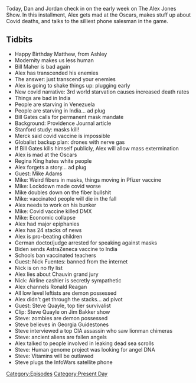 {{Episode
    | title             = April 26-27, 2021
    | caption           = [https://knowledgefight.libsyn.com/553-april-26-27-2021 Listen to this episode on Libsyn]
    | episodeNumber     = 553
    | length            = 01:52:03
    | airDate           = April 30, 2021
    | coverageStartDate = April 26, 2021
    | coverageEndDate   = April 27, 2021
    | episodeType       = [[:Category:Present Day|Present Day]]
    | appearance        = [[Bill Gates]], [[Regina King]], [[Mike Adams]], [[DMX]], [[Nick Fuentes]], [[Derrick Chauvin]], [[Steve Quayle]]
    | oocDrop           = And now, here come the sex robots; I know major cattlemen
    | previousEpisode   = [[552: May 6, 2003]]
    | nextEpisode       = [[554: April 30, 2021]]
}}

{{Stub}}

Today, Dan and Jordan check in on the early week on The Alex Jones Show. In this installment, Alex gets mad at the Oscars, makes stuff up about Covid deaths, and talks to the silliest phone salesman in the game.

==Tidbits==

*Happy Birthday Matthew, from Ashley
*Modernity makes us less human
*Bill Maher is bad again
*Alex has transcended his enemies
*The answer: just transcend your enemies
*Alex is going to shake things up: plugging early
*New covid narrative: 3rd world starvation causes increased death rates
*Things are bad in India
*People are starving in Venezuela
*People are starving in India... ad plug
*Bill Gates calls for permanent mask mandate
*Background: Providence Journal article
*Stanford study: masks kill!
*Merck said covid vaccine is impossible
*Globalist backup plan: drones with nerve gas
*If Bill Gates kills himself publicly, Alex will allow mass extermination
*Alex is mad at the Oscars
*Regina King hates white people
*Alex forgets a story... ad plug
*Guest: Mike Adams
*Mike: Weird fibers in masks, things moving in Pfizer vaccine
*Mike: Lockdown made covid worse
*Mike doubles down on the fiber bullshit
*Mike: vaccinated people will die in the fall
*Alex needs to work on his bunker
*Mike: Covid vaccine killed DMX
*Mike: Economic collapse
*Alex had major epiphanies
*Alex has 24 stacks of news
*Alex is pro-beating children
*German doctor/judge arrested for speaking against masks
*Biden sends AstraZeneca vaccine to India
*Schools ban vaccinated teachers
*Guest: Nick Fuentes: banned from the internet
*Nick is on no fly list
*Alex lies about Chauvin grand jury
*Nick: Airline cashier is secretly sympathetic
*Alex channels Ronald Reagan
*All low level leftists are demon possessed
*Alex didn't get through the stacks... ad pivot
*Guest: Steve Quayle, top tier survivalist
*Clip: Steve Quayle on Jim Bakker show
*Steve: zombies are demon possessed
*Steve believes in Georgia Guidestones
*Steve interviewed a top CIA assassin who saw lionman chimeras
*Steve: ancient aliens are fallen angels
*Alex talked to people involved in leaking dead sea scrolls
*Steve: Human genome project was looking for angel DNA
*Steve: Vitamins will be outlawed
*Steve plugs the InfoWars satellite phone

[[Category:Episodes]]
[[Category:Present Day]]
